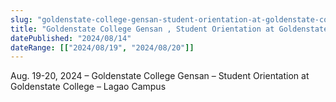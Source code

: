 ```yaml
---
slug: "goldenstate-college-gensan-student-orientation-at-goldenstate-college-lagao-campus"
title: "Goldenstate College Gensan , Student Orientation at Goldenstate College , Lagao Campus"
datePublished: "2024/08/14"
dateRange: [["2024/08/19", "2024/08/20"]]
---
```


<!--- content start --->

Aug. 19-20, 2024 – Goldenstate College Gensan – Student Orientation at Goldenstate College – Lagao Campus

<!--- content end --->